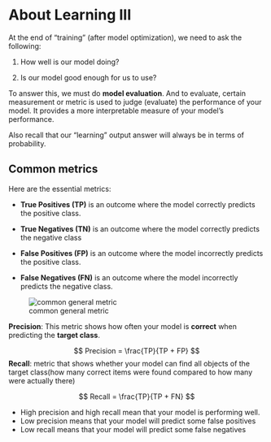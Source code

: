 # About Learning III

At the end of "training" (after model optimization), we need to ask the following:

1.  How well is our model doing?

2.  Is our model good enough for us to use?

To answer this, we must do **model evaluation**. And to evaluate, certain measurement or metric is used to judge (evaluate) the performance of your model. It provides a more interpretable measure of your model's performance.

Also recall that our "learning" output answer will always be in terms of probability.

## Common metrics

Here are the essential metrics:

- **True Positives (TP)** is an outcome where the model correctly predicts the positive class. 

- **True Negatives (TN)** is an outcome where the model correctly predicts the negative class

- **False Positives (FP)** is an outcome where the model incorrectly predicts the positive class.

- **False Negatives (FN)** is an outcome where the model incorrectly predicts the negative class.

![common general metric](image/metrics_common.png){#fig-common-metrics} 

**Precision**: This metric shows how often your model is **correct** when predicting the **target class**.

$$
Precision = \frac{TP}{TP + FP}
$$
**Recall**: metric that shows whether your model can find all objects of the target class(how many correct items were found compared to how many were actually there)

$$
Recall = \frac{TP}{TP + FN}
$$

- High precision and high recall mean that your model is performing well. 
- Low precision means that your model will predict some false positives
- Low recall means that your model will predict some false negatives

